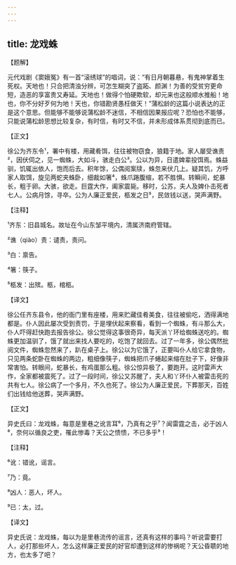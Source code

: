 ```yaml
---
---
---
```

title: 龙戏蛛
---




【题解】


元代戏剧《窦娥冤》有一首“滚绣球”的唱词，说：“有日月朝暮悬，有鬼神掌着生死权。天地也！只合把清浊分辨，可怎生糊突了盗跖、颜渊！为善的受贫穷更命短，造恶的享富贵又寿延。天地也！做得个怕硬欺软，却元来也这般顺水推船！地也，你不分好歹何为地！天也，你错勘贤愚枉做天！”蒲松龄的这篇小说表达的正是这个意思。但能够不能够说蒲松龄不迷信，不相信因果报应呢？恐怕也不能够，只能说蒲松龄思想比较复杂，有时信，有时又不信，并未形成体系贯彻到底而已。


【正文】

徐公为齐东令¹，署中有楼，用藏肴饵，往往被物窃食，狼籍于地。家人屡受谯责²，因伏伺之，见一蜘蛛，大如斗，骇走白公³。公以为异，日遣婢辈投饵焉。蛛益驯，饥辄出依人，饱而后去。积年馀，公偶阅案牍，蛛忽来伏几上。疑其饥，方呼家人取饵，旋见两蛇夹蛛卧，细裁如箸⁴，蛛爪踡腹缩，若不胜惧。转瞬间，蛇暴长，粗于卵。大骇，欲走。巨霆大作，阖家震毙。移时，公苏，夫人及婢仆击死者七人。公病月馀，寻卒。公为人廉正爱民，柩发之日⁵，民敛钱以送，哭声满野。

【注释】


¹齐东：旧县城名。故址在今山东邹平境内，清属济南府管辖。

²谯（qiào）责：谴责，责问。

³白：禀告。

⁴箸：筷子。

⁵柩发：出殡。柩，棺柩。





【译文】


徐公任齐东县令，他的衙门里有座楼，用来贮藏佳肴美食，往往被偷吃，洒得满地都是。仆人因此屡次受到责罚，于是埋伏起来察看，看到一个蜘蛛，有斗那么大，仆人吓得赶快跑去报告徐公。徐公觉得这事很奇异，每天派丫环给蜘蛛送吃的。蜘蛛更加温驯了，饿了就出来找人要吃的，吃饱了就回去。过了一年多，徐公偶然批阅文件，蜘蛛忽然来了，趴在桌子上。徐公以为它饿了，正要叫仆人给它拿食物，只见两条蛇卧在蜘蛛的两边，粗细像筷子，蜘蛛把爪子蜷起来缩在肚子下，好像非常害怕。转眼间，蛇暴长，有鸡蛋那么粗。徐公惊异极了，要跑开。这时雷声大作，全家都被震死了。过了一段时间，徐公又苏醒了，夫人和丫环仆人被雷击死的共有七人。徐公病了一个多月，不久也死了。徐公为人廉正爱民，下葬那天，百姓们出钱给他送葬，哭声满野。


【正文】

异史氏曰：龙戏蛛，每意是里巷之讹言耳⁶，乃真有之乎⁷？闻雷霆之击，必于凶人⁸，奈何以循良之吏，罹此惨毒？天公之愦愦，不已多乎⁹！

【注释】


⁶讹：错讹，谣言。

⁷乃：竟。

⁸凶人：恶人，坏人。

⁹已：太，过。





【译文】


异史氏说：龙戏蛛，每以为是里巷流传的谣言，还真有这样的事吗？听说雷要打人，必打那些坏人，怎么这样廉正爱民的好官却遭到这样的惨祸呢？天公昏聩的地方，也太多了吧？